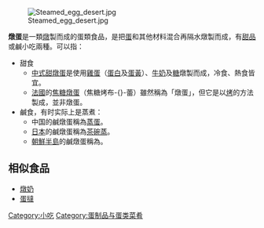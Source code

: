 {{NoteTA
|G1 = Food
}}
[[File:Steamed_egg_desert.jpg|thumb]]

'''燉蛋'''是一類[[燉|燉]]製而成的蛋類食品，是把[[蛋|蛋]]和其他材料混合再隔水燉製而成，有[[甜品|甜品]]或鹹小吃兩種。可以指：

* 甜食
** [[中式甜燉蛋|中式甜燉蛋]]是使用[[雞蛋|雞蛋]]（[[蛋白|蛋白]]及[[蛋黃|蛋黃]]）、[[牛奶|牛奶]]及[[糖|糖]]燉製而成，冷食、熱食皆宜。
** [[法國|法國]]的[[法式燉蛋|焦糖燉蛋]]（焦糖烤布-{}-蕾）雖然稱為「燉蛋」，但它是以[[烤|烤]]的方法製成，並非燉蛋。
* 鹹食，有时实际上是蒸煮：
** 中国的鹹燉蛋稱為[[蒸蛋|蒸蛋]]。
** [[日本|日本]]的鹹燉蛋稱為[[茶碗蒸|茶碗蒸]]。
** [[朝鮮半島|朝鮮半島]]的鹹燉蛋稱為{{link-ko|雞卵蒸|계란찜|雞卵蒸}}。

==相似食品==
* [[燉奶|燉奶]]
* [[蛋撻|蛋撻]]

{{set index}}
[[Category:小吃|Category:小吃]]
[[Category:蛋制品与蛋类菜肴|Category:蛋制品与蛋类菜肴]]